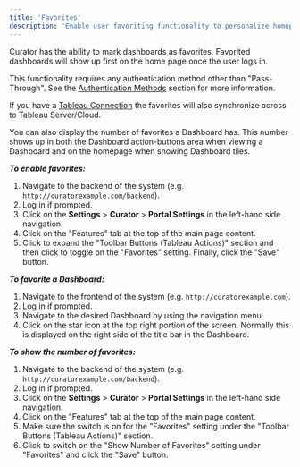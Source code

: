 ---
title: 'Favorites'
description: 'Enable user favoriting functionality to personalize homepages and prioritize frequently accessed content.'
---

Curator has the ability to mark dashboards as favorites.  Favorited dashboards will show up first on the home page once
the user logs in.

This functionality requires any authentication method other than "Pass-Through".  See the [Authentication Methods](/setup/authentication/overview)
section for more information.

If you have a [Tableau Connection](/creating_integrations/tableau_connection/creating_a_connection)
the favorites will also synchronize across to Tableau Server/Cloud.

You can also display the number of favorites a Dashboard has. This number shows up in both the Dashboard action-buttons
area when viewing a Dashboard and on the homepage when showing Dashboard tiles.

***To enable favorites:***

1. Navigate to the backend of the system (e.g. `http://curatorexample.com/backend`).
2. Log in if prompted.
3. Click on the **Settings** > **Curator** > **Portal Settings** in the left-hand side navigation.
4. Click on the "Features" tab at the top of the main page content.
5. Click to expand the "Toolbar Buttons (Tableau Actions)" section and then click to toggle on the "Favorites" setting.
Finally, click the "Save" button.

***To favorite a Dashboard:***

1. Navigate to the frontend of the system (e.g. `http://curatorexample.com`).
2. Log in if prompted.
3. Navigate to the desired Dashboard by using the navigation menu.
4. Click on the star icon at the top right portion of the screen. Normally this is displayed on the right side of the
title bar in the Dashboard.

***To show the number of favorites:***

1. Navigate to the backend of the system (e.g. `http://curatorexample.com/backend`).
2. Log in if prompted.
3. Click on the **Settings** > **Curator** > **Portal Settings** in the left-hand side navigation.
4. Click on the "Features" tab at the top of the main page content.
5. Make sure the switch is on for the "Favorites" setting under the "Toolbar Buttons (Tableau Actions)" section.
6. Click to switch on the "Show Number of Favorites" setting under "Favorites" and click the "Save" button.
